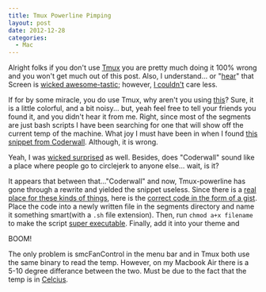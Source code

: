 ```yaml
---
title: Tmux Powerline Pimping
layout: post
date: 2012-12-28
categories:
  - Mac
---
```


Alright folks if you don't use [Tmux][1] you are pretty much doing it 100% wrong
and you won't get much out of this post. Also, I understand... or "[hear][2]" that
Screen is [wicked awesome-tastic][3]; however, [I couldn't][4] care less.

If for by some miracle, you do use Tmux, why aren't you using [this][5]? Sure,
it is a little colorful, and a bit noisy... but, yeah feel free to tell your
friends you found it, and you didn't hear it from me. Right, since most of the
segments are just bash scripts I have been searching for one that will show off
the current temp of the machine. What joy I must have been in when I found [this
snippet from Coderwall][6]. Although, it is wrong.

Yeah, I was [wicked surprised][7] as well. Besides, does "Coderwall"
sound like a place where people go to circlejerk to anyone else... wait, is it?

It appears that between that..."Coderwall" and now, Tmux-powerline has gone
through a rewrite and yielded the snippet useless. Since there is a [real place
for these kinds of things][8], here is the [correct code in the form of a gist][9].
Place the code into a newly written file in the segments directory and name it
something smart(with a `.sh` file extension). Then, run `chmod a+x filename` to
make the script [super executable][10]. Finally, add it into your theme and

BOOM!

The only problem is smcFanControl in the menu bar and in Tmux both use the same
binary to read the temp. However, on my Macbook Air there is a 5-10 degree
differance between the two. Must be due to the fact that the temp is in [Celcius][11].


[1]: http://pragprog.com/book/bhtmux/tmux
[2]: https://gimmebar.com/view/50340ae129ca15593d000005/big
[3]: https://gimmebar.com/view/50305c7729ca153546000001/big
[4]: http://www.urbandictionary.com/define.php?term=I+could+give+two+shits
[5]: https://github.com/erikw/tmux-powerline
[6]: https://coderwall.com/p/cmw1mq
[7]: https://gimmebar.com/view/504f465629ca15bb4b000000/big
[8]: http://jsfiddle.net/
[9]: https://gist.github.com/4404483
[10]: https://gimmebar.com/view/50b6270eaac4228f36000009/big
[11]: https://gimmebar.com/view/502ea8eaaac4223116000014/big
